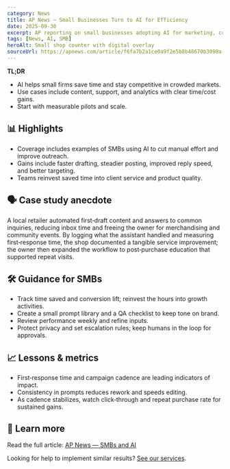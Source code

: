 ```yaml
---
category: News
title: AP News — Small Businesses Turn to AI for Efficiency
date: 2025-09-30
excerpt: AP reporting on small businesses adopting AI for marketing, customer service, and back‑office tasks.
tags: [News, AI, SMB]
heroAlt: Small shop counter with digital overlay
sourceUrl: https://apnews.com/article/f6fa7b2a1ce0a9f2e5b8b48670b3098a
---
```


**TL;DR**

- AI helps small firms save time and stay competitive in crowded markets.
- Use cases include content, support, and analytics with clear time/cost gains.
- Start with measurable pilots and scale.

## 📊 Highlights

- Coverage includes examples of SMBs using AI to cut manual effort and improve outreach.
- Gains include faster drafting, steadier posting, improved reply speed, and better targeting.
- Teams reinvest saved time into client service and product quality.

## 🗣 Case study anecdote

A local retailer automated first‑draft content and answers to common inquiries, reducing inbox time and freeing the owner for merchandising and community events. By logging what the assistant handled and measuring first‑response time, the shop documented a tangible service improvement; the owner then expanded the workflow to post‑purchase education that supported repeat visits.

## 🛠 Guidance for SMBs

- Track time saved and conversion lift; reinvest the hours into growth activities.
- Create a small prompt library and a QA checklist to keep tone on brand.
- Review performance weekly and refine inputs.
- Protect privacy and set escalation rules; keep humans in the loop for approvals.

## 📈 Lessons & metrics

- First‑response time and campaign cadence are leading indicators of impact.
- Consistency in prompts reduces rework and speeds editing.
- As cadence stabilizes, watch click‑through and repeat purchase rate for sustained gains.

## 🔗 Learn more

Read the full article: <a href="https://apnews.com/article/f6fa7b2a1ce0a9f2e5b8b48670b3098a" target="_blank" rel="noopener noreferrer">AP News — SMBs and AI</a>

Looking for help to implement similar results? <a href="/services">See our services</a>.
